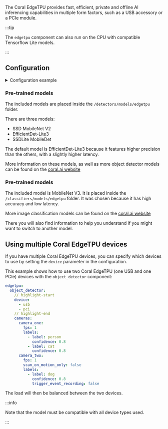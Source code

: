 

<ComponentHeader meta={ComponentMetadata} />

The Coral EdgeTPU provides fast, efficient, private and offline AI inferencing capabilities in multiple form factors, such as a USB accessory or a PCIe module.

:::tip

The `edgetpu` component can also run on the CPU with compatible Tensorflow Lite models.

:::

## Configuration

<details>
  <summary>Configuration example</summary>

```yaml title="/config/config.yaml"
edgetpu:
  object_detector:
    cameras:
      camera_one:
        fps: 1
        labels:
          - label: person
            confidence: 0.8
          - label: cat
            confidence: 0.8
      camera_two:
        fps: 1
        scan_on_motion_only: false
        labels:
          - label: dog
            confidence: 0.8
            trigger_event_recording: false
  image_classification:
    device: cpu
    cameras:
      camera_two:
    labels:
      - dog
```

</details>

<ComponentConfiguration config={config} />

<ObjectDetector
  meta={ComponentMetadata}
  labelPath="/detectors/models/edgetpu/labels.txt"
/>

### Pre-trained models

The included models are placed inside the `/detectors/models/edgetpu` folder.

There are three models:

- SSD MobileNet V2
- EfficientDet-Lite3
- SSDLite MobileDet

The default model is EfficientDet-Lite3 because it features higher precision than the others, with a slightly higher latency.

More information on these models, as well as more object detector models can be found on the [coral.ai website](https://coral.ai/models/object-detection/)

<ImageClassification />

### Pre-trained models

The included model is MobileNet V3.
It is placed inside the `/classifiers/models/edgetpu` folder.
It was chosen because it has high accuracy and low latency.

More image classification models can be found on the [coral.ai website](https://coral.ai/models/image-classification/)

There you will also find information to help you understand if you might want to switch to another model.

## Using multiple Coral EdgeTPU devices

If you have multiple Coral EdgeTPU devices, you can specify which devices to use by setting the `device` parameter in the configuration.

This example shows how to use two Coral EdgeTPU (one USB and one PCIe) devices with the `object_detector` component:

```yaml title="/config/config.yaml"
edgetpu:
  object_detector:
    // highlight-start
    device:
      - usb
      - pci
    // highlight-end
    cameras:
      camera_one:
        fps: 1
        labels:
          - label: person
            confidence: 0.8
          - label: cat
            confidence: 0.8
      camera_two:
        fps: 1
        scan_on_motion_only: false
        labels:
          - label: dog
            confidence: 0.8
            trigger_event_recording: false
```

The load will then be balanced between the two devices.

:::info

Note that the model must be compatible with all device types used.

:::

<ComponentTroubleshooting meta={ComponentMetadata} />
